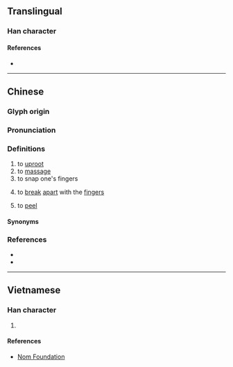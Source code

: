 {{character info/new}}
==Translingual==

===Han character===
{{Han char|rn=64|rad=手|as=10|sn=13|four=53050|canj=QIHF,XQIHF|ids=⿰扌烕}}

====References====
* {{Han ref|kx=0447.160|dkj=12495|dj=0798.100|hdz=31930.090|uh=6423|ud=25635|bh=DDA9|bd=56745}}

----

==Chinese==
{{zh-forms}}

===Glyph origin===
{{Han etym}}

===Pronunciation===
{{zh-pron
|m=miè
|m-s=mie1/mie3
|c=mit1,mit6
|mc=y
|oc=y
|cat=v
}}

===Definitions===
{{zh-hanzi}}

# to [[uproot]]
# to [[massage]]
# to snap one's fingers
# {{lb|zh|Cantonese|Sichuanese}} to [[break]] [[apart]] with the [[finger]]s
#: {{zh-x|搣開|to '''tear''' open|C}}
# {{lb|zh|Cantonese}} to [[peel]]
#: {{zh-x|搣 橙{caang4-2}|to '''peel''' an orange|C}}

====Synonyms====
{{zh-dial|撕}}

===References===
* {{R:twedu|B01371}}
* {{R:yue:mfccd}}

----

==Vietnamese==

===Han character===
{{vi-hantu|rs=手10|[[dạt]], [[giạt]]}}

# {{defn|lang=vi|sort=手10}}

====References====
* [http://nomfoundation.org/common/nom_details.php?codepoint=6423 Nom Foundation]